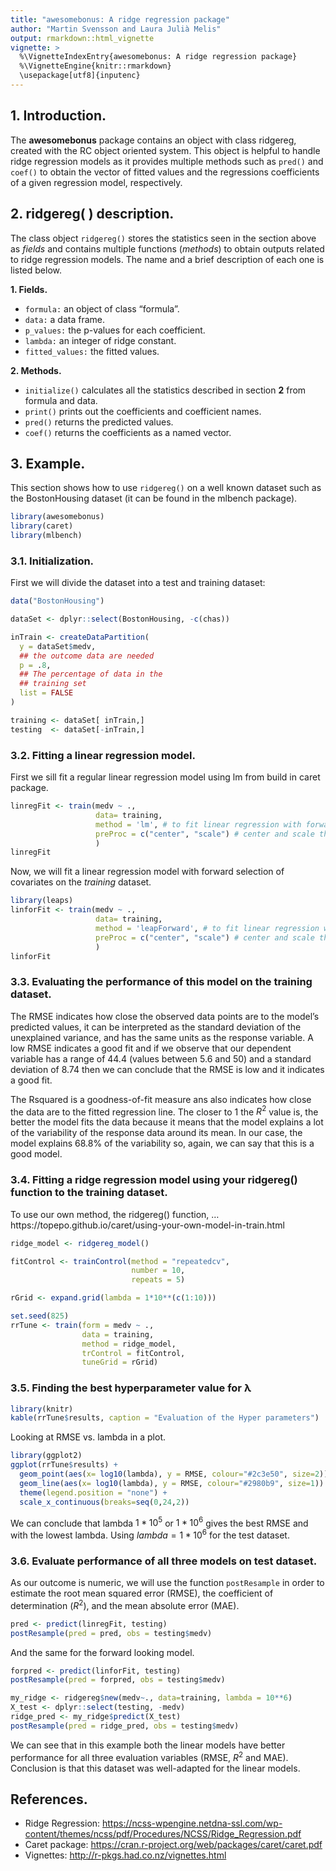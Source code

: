 ```yaml
---
title: "awesomebonus: A ridge regression package"
author: "Martin Svensson and Laura Julià Melis"
output: rmarkdown::html_vignette
vignette: >
  %\VignetteIndexEntry{awesomebonus: A ridge regression package}
  %\VignetteEngine{knitr::rmarkdown}
  \usepackage[utf8]{inputenc}
---
```


## 1. Introduction.
The **awesomebonus** package contains an object with class ridgereg, created with the RC object oriented system. This object is helpful to handle ridge regression models as it provides multiple methods such as `pred()` and `coef()` to obtain the vector of fitted values and the regressions coefficients of a given regression model, respectively.

## 2. ridgereg( ) description.
The class object `ridgereg()` stores the statistics seen in the section above as *fields* and contains multiple functions (*methods*) to obtain outputs related to ridge regression models. The name and a brief description of each one is listed below. 

**1. Fields.**
 
  - `formula:` an object of class "formula".
  - `data:` a data frame.
  - `p_values:` the p-values for each coefficient.
  - `lambda:` an integer of ridge constant.
  - `fitted_values:` the fitted values.

**2. Methods.**
 
  - `initialize()` calculates all the statistics described in section **2** from formula and data.
  - `print()` prints out the coefficients and coefficient names.
  - `pred()` returns the predicted values.
  - `coef()` returns the coefficients as a named vector.

## 3. Example.
This section shows how to use `ridgereg()` on a well known dataset such as the BostonHousing dataset (it can be found in the mlbench package).
```r
library(awesomebonus)
library(caret)
library(mlbench)
```

### 3.1. Initialization.
First we will divide the dataset into a test and training dataset:
```r
data("BostonHousing")

dataSet <- dplyr::select(BostonHousing, -c(chas))

inTrain <- createDataPartition(
  y = dataSet$medv,
  ## the outcome data are needed
  p = .8,
  ## The percentage of data in the
  ## training set
  list = FALSE
)

training <- dataSet[ inTrain,] 
testing  <- dataSet[-inTrain,]
```

### 3.2. Fitting a linear regression model.
First we sill fit a regular linear regression model using lm from build in caret package.
```r
linregFit <- train(medv ~ .,
                   data= training,
                   method = 'lm', # to fit linear regression with forward selection
                   preProc = c("center", "scale") # center and scale the predictors
                   )
linregFit
```

Now, we will fit a linear regression model with forward selection of covariates on the *training* dataset.
```r
library(leaps)
linforFit <- train(medv ~ .,
                   data= training,
                   method = 'leapForward', # to fit linear regression with forward selection
                   preProc = c("center", "scale") # center and scale the predictors
                   )
linforFit
```


### 3.3. Evaluating the performance of this model on the training dataset.
The RMSE indicates how close the observed data points are to the model’s predicted values, it can be interpreted as the standard deviation of the unexplained variance, and has the same units as the response variable. A low RMSE indicates a good fit and if we observe that our dependent variable has a range of 44.4 (values between 5.6 and 50) and a standard deviation of 8.74 then we can conclude that the RMSE is low and it indicates a good fit.

The Rsquared is a goodness-of-fit measure ans also indicates how close the data are to the fitted regression line. The closer to 1 the $R^2$ value is, the better the model fits the data because it means that the model explains a lot of the variability of the response data around its mean. In our case, the model explains 68.8% of the variability so, again, we can say that this is a good model.


### 3.4. Fitting a ridge regression model using your ridgereg() function to the training dataset.

To use our own method, the ridgereg() function, ... https://topepo.github.io/caret/using-your-own-model-in-train.html
```r
ridge_model <- ridgereg_model()

fitControl <- trainControl(method = "repeatedcv",
                           number = 10,
                           repeats = 5)

rGrid <- expand.grid(lambda = 1*10**(c(1:10)))

set.seed(825)
rrTune <- train(form = medv ~ .,
                data = training,
                method = ridge_model,
                trControl = fitControl, 
                tuneGrid = rGrid)


```


### 3.5. Finding the best hyperparameter value for λ 
```r
library(knitr)
kable(rrTune$results, caption = "Evaluation of the Hyper parameters")

```

Looking at RMSE vs. lambda in a plot.
```r

library(ggplot2)
ggplot(rrTune$results) + 
  geom_point(aes(x= log10(lambda), y = RMSE, colour="#2c3e50", size=2)) + 
  geom_line(aes(x= log10(lambda), y = RMSE, colour="#2980b9", size=1)) + 
  theme(legend.position = "none") + 
  scale_x_continuous(breaks=seq(0,24,2))

```

We can conclude that lambda $1*10^5$ or $1*10^6$ gives the best RMSE and with the lowest lambda. Using $lambda = 1*10^6$ for the test dataset.

### 3.6. Evaluate performance of all three models on test dataset. 
As our outcome is numeric, we will use the function `postResample` in order to estimate the root mean squared error (RMSE), the coefficient of determination ($R^2$), and the mean absolute error (MAE).
```r
pred <- predict(linregFit, testing)
postResample(pred = pred, obs = testing$medv)
```

And the same for the forward looking model.
```r
forpred <- predict(linforFit, testing)
postResample(pred = forpred, obs = testing$medv)
```

```r
my_ridge <- ridgereg$new(medv~., data=training, lambda = 10**6)
X_test <- dplyr::select(testing, -medv)
ridge_pred <- my_ridge$predict(X_test)
postResample(pred = ridge_pred, obs = testing$medv)
```

We can see that in this example both the linear models have better performance for all three evaluation variables (RMSE, $R^2$ and MAE). Conclusion is that this dataset was well-adapted for the linear models. 


## References.
* Ridge Regression: <https://ncss-wpengine.netdna-ssl.com/wp-content/themes/ncss/pdf/Procedures/NCSS/Ridge_Regression.pdf>
* Caret package: <https://cran.r-project.org/web/packages/caret/caret.pdf>
* Vignettes: <http://r-pkgs.had.co.nz/vignettes.html>